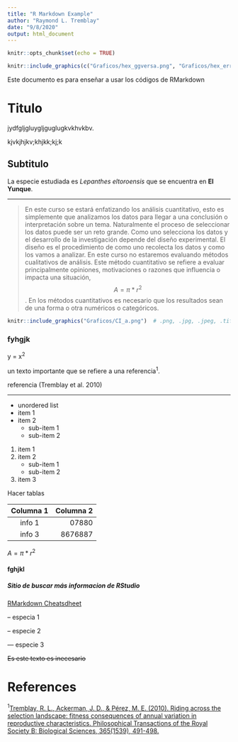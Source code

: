 ```yaml
---
title: "R Markdown Example"
author: "Raymond L. Tremblay"
date: "9/8/2020"
output: html_document
---
```


```r
knitr::opts_chunk$set(echo = TRUE)
```


```r
knitr::include_graphics(c("Graficos/hex_ggversa.png", "Graficos/hex_error.png"))
```


Este documento es para enseñar a usar los códigos de RMarkdown

# Titulo

jydfgljgluygljguglugkvkhvkbv.

kjvkjhjkv;khjkk;kj;k


## Subtitulo

La especie estudiada es *Lepanthes eltoroensis* que se encuentra en **El Yunque**. 

***

> En este curso se estará enfatizando los análisis cuantitativo, esto es simplemente que analizamos los datos para llegar a una conclusión o interpretación sobre un tema. Naturalmente el proceso de seleccionar los datos puede ser un reto grande. Como uno selecciona los datos y el desarrollo de la investigación depende del diseño experimental. El diseño es el procedimiento de como uno recolecta los datos y como los vamos a analizar.  En este curso no estaremos evaluando métodos cualitativos de análisis. Este método cuantitativo se refiere a evaluar principalmente opiniones, motivaciones o razones que influencia o impacta una situación, $$A = \pi*r^{2}$$.  En los métodos cuantitativos es necesario que los resultados sean de una forma o otra numéricos o categóricos. 


```r
knitr::include_graphics("Graficos/CI_a.png")  # .png, .jpg, .jpeg, .tiff
```



### fyhgjk
y = x^2^

un texto importante que se refiere a una referencia^1^.

referencia (Tremblay et al. 2010)

***

* unordered list
* item 1
* item 2
    + sub-item 1 
    + sub-item 2
    
1. item 1
2. item 2
    + sub-item 1 
    + sub-item 2
3. item 3
  
  
  
Hacer tablas

Columna 1 | Columna 2
:----------:| -----------:
info 1 | 07880
info 3 | 8676887

$A = \pi*r^{2}$



#### fghjkl
##### Sitio de buscar más informacion de RStudio
  [RMarkdown Cheatsdheet](https://rstudio.com/wp-content/uploads/2015/03/rmarkdown-reference.pdf)

  -- especia 1
  
  -- especie 2
  
  --- especie 3

~~Es este texto es inecesario~~

# References

^1^[Tremblay, R. L., Ackerman, J. D., & Pérez, M. E. (2010). Riding across the selection landscape: fitness consequences of annual variation in reproductive characteristics. Philosophical Transactions of the Royal Society B: Biological Sciences, 365(1539), 491-498.](https://royalsocietypublishing.org/doi/abs/10.1098/rstb.2009.0239)
